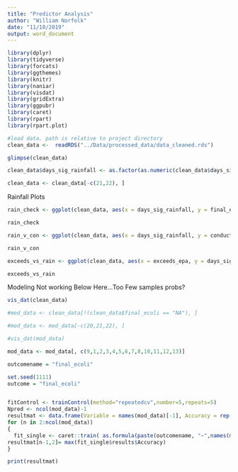 ```yaml
---
title: "Predictor Analysis"
author: "William Norfolk"
date: "11/10/2019"
output: word_document
---
```


```r

library(dplyr)
library(tidyverse)
library(forcats)
library(ggthemes)
library(knitr)
library(naniar)
library(visdat)
library(gridExtra)
library(ggpubr)
library(caret)
library(rpart)
library(rpart.plot)

```

```r

#load data. path is relative to project directory
clean_data <-  readRDS("../Data/processed_data/data_cleaned.rds") 

glimpse(clean_data)
```
```r
clean_data$days_sig_rainfall <- as.factor(as.numeric(clean_data$days_sig_rainfall))

```


```r
clean_data <- clean_data[-c(21,22), ]
```


Rainfall Plots

```r

rain_check <- ggplot(clean_data, aes(x = days_sig_rainfall, y = final_ecoli, fill = days_sig_rainfall)) + geom_bar(stat = "identity") + xlab("Days Since Significant Rainfall (>1)") + ylab("Final E. coli (CFUs)") + ggtitle("E. coil vs. Rainfall") + theme(legend.position = "none")

rain_check
```

```r
rain_v_con <- ggplot(clean_data, aes(x = days_sig_rainfall, y = conductivity, fill = days_sig_rainfall)) + geom_bar(stat = "identity") + xlab("Days Since Significant Rainfall (>1)") + ylab("Conductivity") + ggtitle("Conductivity vs. Rainfall") + theme(legend.position = "none")

rain_v_con
```


```r
exceeds_vs_rain <- ggplot(clean_data, aes(x = exceeds_epa, y = days_sig_rainfall, fill = days_sig_rainfall)) + geom_bar(stat = "identity") + xlab("Exceeds EPA Standards") + ggtitle("Significant Rainfall and EPA Standards") + theme(legend.position = "bottom", axis.title.y = element_blank(), axis.text.y = element_blank())

exceeds_vs_rain
```



















Modeling Not working Below Here...Too Few samples probs?







```r
vis_dat(clean_data)
```

```r
#mod_data <- clean_data[!(clean_data$final_ecoli == "NA"), ]

#mod_data <- mod_data[-c(20,21,22), ]

#vis_dat(mod_data)
```


```r
mod_data <- mod_data[, c(9,1,2,3,4,5,6,7,8,10,11,12,13)]

```

```r
outcomename = "final_ecoli"

```



```r
set.seed(1111) 
outcome = "final_ecoli"


fitControl <- trainControl(method="repeatedcv",number=5,repeats=5) 
Npred <- ncol(mod_data)-1
resultmat <- data.frame(Variable = names(mod_data)[-1], Accuracy = rep(0,Npred))
for (n in 2:ncol(mod_data))
{
  fit_single <- caret::train( as.formula(paste(outcomename, "~",names(mod_data)[n])) , data = mod_data, method = "rpart", trControl = fitControl, na.action = na.pass, tuneLength = 10) 
resultmat[n-1,2]= max(fit_single$results$Accuracy)  
}

print(resultmat)


```







